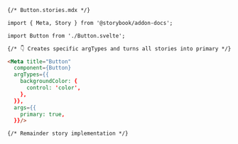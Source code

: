 ```md
{/* Button.stories.mdx */}

import { Meta, Story } from '@storybook/addon-docs';

import Button from './Button.svelte';

{/* 👇 Creates specific argTypes and turns all stories into primary */}

<Meta title="Button"
  component={Button}
  argTypes={{
    backgroundColor: { 
      control: 'color',
    },
  }},
  args={{
    primary: true,
  }}/>

{/* Remainder story implementation */}
```